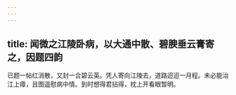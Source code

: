 ```yaml
---
---
---
```

title: 闻微之江陵卧病，以大通中散、碧腴垂云膏寄之，因题四韵
---



已题一帖红消散，又封一合碧云英。凭人寄向江陵去，道路迢迢一月程。未必能治江上瘴，且图遥慰病中情。到时想得君拈得，枕上开看眼暂明。